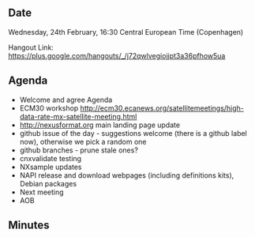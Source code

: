 ==Date==

Wednesday, 24th February, 16:30 Central European Time (Copenhagen)

Hangout Link: https://plus.google.com/hangouts/_/j72qwlvegiojjpt3a36pfhow5ua

==Agenda==

* Welcome and agree Agenda
* ECM30 workshop http://ecm30.ecanews.org/satellitemeetings/high-data-rate-mx-satellite-meeting.html
* http://nexusformat.org main landing page update
* github issue of the day - suggestions welcome (there is a github label now), otherwise we pick a random one
* github branches - prune stale ones?
* cnxvalidate testing
* NXsample updates
* NAPI release and download webpages (including definitions kits), Debian packages
* Next meeting
* AOB

==Minutes==